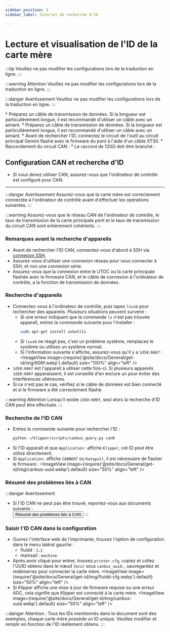 ```yaml
---
sidebar_position: 5
sidebar_label: Tutoriel de recherche d'ID

---
```



# Lecture et visualisation de l'ID de la carte mère

:::tip
Veuillez ne pas modifier les configurations lors de la traduction en ligne.
:::

:::warning Attention
Veuillez ne pas modifier les configurations lors de la traduction en ligne.
:::

:::danger Avertissement
Veuillez ne pas modifier les configurations lors de la traduction en ligne.
:::

<Tabs>
<TabItem value="usb" label="Obtention de l'ID USB" default>
* Préparez un câble de transmission de données. Si la longueur est particulièrement longue, il est recommandé d'utiliser un câble avec un aimant.
</TabItem>

<TabItem value="can" label="Obtention de l'ID CAN via le pont USB">
* Préparez un câble de transmission de données. Si la longueur est particulièrement longue, il est recommandé d'utiliser un câble avec un aimant.
* Avant de rechercher l'ID, connectez le circuit de l'outil au circuit principal Gemini flashé avec le firmware du pont à l'aide d'un câble XT30.
* Raccordement du circuit CAN :
    <ImageView image={require('@site/docs/ProductDoc/MainBoard/fly-c/fly-c8/flash/img/canbridge.webp').default} size="80%" align="left" />
* Le raccord de 120Ω doit être branché :
    <ImageView image={require('@site/docs/ProductDoc/MainBoard/fly-c/fly-c8/flash/img/120.webp').default} size="80%" align="left" />

## Configuration CAN et recherche d'ID

* Si vous devez utiliser CAN, assurez-vous que l'ordinateur de contrôle est configuré pour CAN.

---

:::danger Avertissement
Assurez-vous que la carte mère est correctement connectée à l'ordinateur de contrôle avant d'effectuer les opérations suivantes.
:::

:::warning
Assurez-vous que le réseau CAN de l'ordinateur de contrôle, le taux de transmission de la carte principale pont et le taux de transmission du circuit CAN sont entièrement cohérents.
:::

### Remarques avant la recherche d'appareils

* Avant de rechercher l'ID CAN, connectez-vous d'abord à SSH via [connexion SSH](/docs/DebugDoc/BasicTutorial/index.mdx "Cliquez pour accéder").
* Assurez-vous d'utiliser une connexion réseau pour vous connecter à SSH, et non une connexion série.
* Assurez-vous que la connexion entre le UTOC ou la carte principale flashée avec le firmware CAN, et le câble de connexion à l'ordinateur de contrôle, a la fonction de transmission de données.

### Recherche d'appareils

* Connectez-vous à l'ordinateur de contrôle, puis tapez `lsusb` pour rechercher des appareils. Plusieurs situations peuvent survenir :
    * Si une erreur indiquant que la commande `ls` n'est pas trouvée apparaît, entrez la commande suivante pour l'installer :
        ```bash
        sudo apt-get install usbutils
        ```
    * Si `lsusb` ne réagit pas, c'est un problème système, remplacez le système ou utilisez un système normal.
    * Si l'information suivante s'affiche, assurez-vous qu'il y a `1d50:606f` :
        <ImageView image={require('@site/docs/General/get-id/img/606f.webp').default} size="100%" align="left" />
* `1d50:606f` est l'appareil à utiliser cette fois-ci. Si plusieurs appareils `1d50:606f` apparaissent, il est conseillé d'en exclure un pour éviter des interférences ultérieures.
* Si ce n'est pas le cas, vérifiez si le câble de données est bien connecté et si le firmware a été correctement flashé.

:::warning Attention
Lorsqu'il existe `1d50:606f`, seul alors la recherche d'ID CAN peut être effectuée.
:::

### Recherche de l'ID CAN

* Entrez la commande suivante pour rechercher l'ID :
    ```bash
    python ~/klipper/scripts/canbus_query.py can0
    ```
* Si l'ID apparaît et que `Application:` affiche `Klipper`, cet ID peut être utilisé directement.
* Si `Application:` affiche `CANBOOT` ou `Katapult`, il est nécessaire de flasher le firmware :
    <ImageView image={require('@site/docs/General/get-id/img/canbus-uuid.webp').default} size="50%" align="left" />

### Résumé des problèmes liés à CAN

:::danger Avertissement
* Si l'ID CAN ne peut pas être trouvé, reportez-vous aux documents suivants :  
    <Button variant="contained" disableElevation component="a" rel="noopener" href="/docs/DebugDoc/faq/klipper_can">Résumé des problèmes liés à CAN</Button>
:::

### Saisir l'ID CAN dans la configuration

* Ouvrez l'interface web de l'imprimante, trouvez l'option de configuration dans le menu latéral gauche :
    * fluidd : `{…}`
    * mainsail : `machine`
* Après avoir cliqué pour entrer, trouvez `printer.cfg`, copiez et collez l'UUID obtenu dans le nœud `[mcu]` sous `canbus_uuid:`, sauvegardez et redémarrez pour connecter la carte mère.
    <ImageView image={require('@site/docs/General/get-id/img/fluidd-cfg.webp').default} size="50%" align="left" />
* Si Klipper affiche une mise à jour de firmware requise ou une erreur ADC, cela signifie que Klipper est connecté à la carte mère.
    <ImageView image={require('@site/docs/General/get-id/img/canbus-uuid.webp').default} size="50%" align="left" />

:::danger
Attention : Tous les IDs mentionnés dans le document sont des exemples, chaque carte mère possède un ID unique. Veuillez modifier et remplir en fonction de l'ID réellement obtenu.
:::

</TabItem>
</Tabs>
